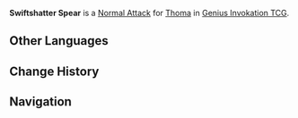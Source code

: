 {{About|the Character Card Skill for [[Genius Invokation TCG]]|the Playable Character Talent|Swiftshatter Spear}}
{{Genius Invokation TCG Skill Infobox
|title      = Swiftshatter Spear
|image      = Swiftshatter Spear Character Card Skill.png
|type       = Normal Attack
|character  = Thoma
|matching   = 1
|element    = Pyro
|unaligned  = 2
|effect     = Deals 2 {{Color|Physical DMG}}.
|order      = 1
}}
'''Swiftshatter Spear''' is a [[Character Card Normal Attack|Normal Attack]] for [[Thoma (Character Card)|Thoma]] in [[Genius Invokation TCG]].

==Other Languages==
{{Other Languages|Transclude=Swiftshatter Spear}}

==Change History==
{{Change History|4.4}}

==Navigation==
{{Genius Invokation TCG Skill Navbox|Thoma}}